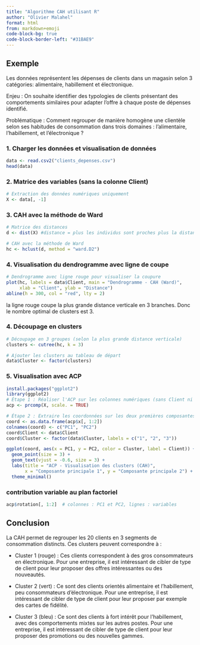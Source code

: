 ```yaml
---
title: "Algorithme CAH utilisant R"
author: "Olivier Malahel"
format: html
from: markdown+emoji
code-block-bg: true
code-block-border-left: "#31BAE9"
---
```


## Exemple 

Les données représentent les dépenses de clients dans un magasin selon 3 catégories: alimentaire, habillement et électronique. 

Enjeu : On souhaite identifier des typologies de clients présentant des comportements similaires pour adapter l’offre à chaque poste de dépenses identifié.

Problématique : Comment regrouper de manière homogène une clientèle selon ses habitudes de consommation dans trois domaines : l’alimentaire, l’habillement, et l’électronique ?

### 1. Charger les données et visualisation de données 

```R

data <- read.csv2("clients_depenses.csv")
head(data)
```

### 2. Matrice des variables (sans la colonne Client)

```R
# Extraction des données numériques uniquement
X <- data[, -1]
```

### 3. CAH avec la méthode de Ward
```R
# Matrice des distances
d <- dist(X) #distance = plus les individus sont proches plus la distance est faible

# CAH avec la méthode de Ward
hc <- hclust(d, method = "ward.D2")
```

### 4.  Visualisation du dendrogramme avec ligne de coupe

```R
# Dendrogramme avec ligne rouge pour visualiser la coupure
plot(hc, labels = data$Client, main = "Dendrogramme - CAH (Ward)",
     xlab = "Client", ylab = "Distance")
abline(h = 300, col = "red", lty = 2) 
```

la ligne rouge coupe la plus grande distance verticale en 3 branches. Donc le nombre optimal de clusters est 3. 

### 4. Découpage en clusters 

```R
# Découpage en 3 groupes (selon la plus grande distance verticale)
clusters <- cutree(hc, k = 3)

# Ajouter les clusters au tableau de départ
data$Cluster <- factor(clusters)
```

### 5. Visualisation avec ACP 

```R
install.packages("ggplot2")
library(ggplot2)
# Étape 1 : Réaliser l'ACP sur les colonnes numériques (sans Client ni Cluster)
acp <- prcomp(X, scale. = TRUE)

# Étape 2 : Extraire les coordonnées sur les deux premières composantes
coord <- as.data.frame(acp$x[, 1:2])
colnames(coord) <- c("PC1", "PC2")
coord$Client <- data$Client
coord$Cluster <- factor(data$Cluster, labels = c("1", "2", "3"))

ggplot(coord, aes(x = PC1, y = PC2, color = Cluster, label = Client)) +
  geom_point(size = 3) +
  geom_text(vjust = -0.6, size = 3) +
  labs(title = "ACP - Visualisation des clusters (CAH)",
       x = "Composante principale 1", y = "Composante principale 2") +
  theme_minimal()
```

### contribution variable au plan factoriel

```R
acp$rotation[, 1:2]  # colonnes : PC1 et PC2, lignes : variables
```
## Conclusion 

La CAH permet de regrouper les 20 clients en 3 segments de consommation distincts. Ces clusters peuvent correspondre à :

- Cluster 1 (rouge) : Ces clients correspondent à des gros consommateurs en électronique. Pour une entreprise, il est intéressant de cibler de type de client pour leur proposer des offres intéressantes ou des nouveautés. 

- Cluster 2 (vert) : Ce sont des clients orientés alimentaire et l'habillement, peu consommateurs d'électronique. Pour une entreprise, il est intéressant de cibler de type de client pour leur proposer par exemple des cartes de fidélité. 

- Cluster 3 (bleu) :  Ce sont des clients à fort intérêt pour l’habillement, avec des comportements mixtes sur les autres postes. Pour une entreprise, il est intéressant de cibler de type de client pour leur proposer des promotions ou des nouvelles gammes. 


